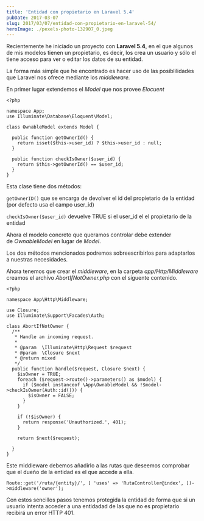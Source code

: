 ```yaml
---
title: 'Entidad con propietario en Laravel 5.4'
pubDate: 2017-03-07
slug: 2017/03/07/entidad-con-propietario-en-laravel-54/
heroImage: ./pexels-photo-132907_0.jpeg
---
```


Recientemente he iniciado un proyecto con **Laravel 5.4**, en el que algunos de mis modelos tienen un propietario, es decir, los crea un usuario y sólo el tiene acceso para ver o editar los datos de su entidad.

La forma más simple que he encontrado es hacer uso de las posiblilidades que Laravel nos ofrece mediante los *middleware.*

En primer lugar extendemos el _Model_ que nos provee _Elocuent_

```
<?php

namespace App;
use Illuminate\Database\Eloquent\Model;

class OwnableModel extends Model {

  public function getOwnerId() {
    return isset($this->user_id) ? $this->user_id : null;
  }

  public function checkIsOwner($user_id) {
    return $this->getOwnerId() == $user_id;
  }
}
```

Esta clase tiene dos métodos:

`getOwnerID()` que se encarga de devolver el id del propietario de la entidad (por defecto usa el campo user_id)

`checkIsOwner($user_id)` devuelve TRUE si el user_id el el propietario de la entidad

Ahora el modelo concreto que queramos controlar debe extender de *OwnableModel* en lugar de *Model*.

Los dos métodos mencionados podremos sobreescribirlos para adaptarlos a nuestras necesidades.

Ahora tenemos que crear el *middleware*, en la carpeta _app/Http/Middleware_ creamos el archivo *AbortIfNotOwner.php* con el siguente contenido.

```
<?php

namespace App\Http\Middleware;

use Closure;
use Illuminate\Support\Facades\Auth;

class AbortIfNotOwner {
  /**
   * Handle an incoming request.
   *
   * @param  \Illuminate\Http\Request $request
   * @param  \Closure $next
   * @return mixed
   */
  public function handle($request, Closure $next) {
    $isOwner = TRUE;
    foreach ($request->route()->parameters() as $model) {
      if ($model instanceof \App\OwnableModel && !$model->checkIsOwner(Auth::id())) {
        $isOwner = FALSE;
      }
    }

    if (!$isOwner) {
      return response('Unauthorized.', 401);
    }

    return $next($request);

  }
}
```

Este middleware debemos añadirlo a las rutas que deseemos comprobar que el dueño de la entidad es el que accede a ella.

```
Route::get('/ruta/{entity}/', [ 'uses' => 'RutaController@index', ])->middleware('owner');
```

Con estos sencillos pasos tenemos protegida la entidad de forma que si un usuario intenta acceder a una entidadad de las que no es propietario recibirá un error HTTP 401.
